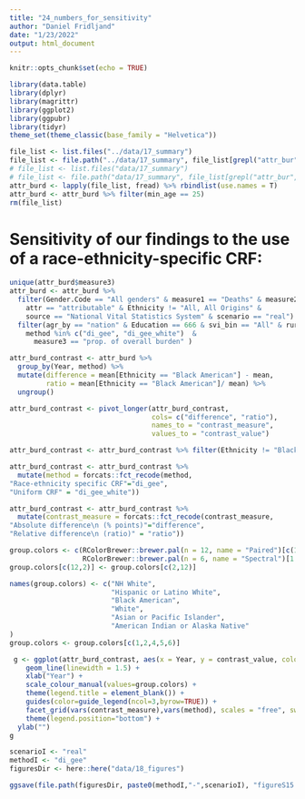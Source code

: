 ```yaml
---
title: "24_numbers_for_sensitivity"
author: "Daniel Fridljand"
date: "1/23/2022"
output: html_document
---
```


```r
knitr::opts_chunk$set(echo = TRUE)
```

```r
library(data.table)
library(dplyr)
library(magrittr)
library(ggplot2)
library(ggpubr)
library(tidyr)
theme_set(theme_classic(base_family = "Helvetica"))
```

```r
file_list <- list.files("../data/17_summary")
file_list <- file.path("../data/17_summary", file_list[grepl("attr_bur", file_list)])
# file_list <- list.files("data/17_summary")
# file_list <- file.path("data/17_summary", file_list[grepl("attr_bur", file_list)])
attr_burd <- lapply(file_list, fread) %>% rbindlist(use.names = T)
attr_burd <- attr_burd %>% filter(min_age == 25)
rm(file_list)
```

# Sensitivity of our findings to the use of a race-ethnicity-specific CRF:
```r
unique(attr_burd$measure3)
attr_burd <- attr_burd %>%
  filter(Gender.Code == "All genders" & measure1 == "Deaths" & measure2 == "age-adjusted rate per 100,000" &
    attr == "attributable" & Ethnicity != "All, All Origins" &
    source == "National Vital Statistics System" & scenario == "real") %>%
  filter(agr_by == "nation" & Education == 666 & svi_bin == "All" & rural_urban_class == "All" &
    method %in% c("di_gee", "di_gee_white")  &
      measure3 == "prop. of overall burden" ) 

```

```r
attr_burd_contrast <- attr_burd %>%
  group_by(Year, method) %>%
  mutate(difference = mean[Ethnicity == "Black American"] - mean,
         ratio = mean[Ethnicity == "Black American"]/ mean) %>%
  ungroup()

attr_burd_contrast <- pivot_longer(attr_burd_contrast,
                                   cols= c("difference", "ratio"),
                                   names_to = "contrast_measure",
                                   values_to = "contrast_value") 

attr_burd_contrast <- attr_burd_contrast %>% filter(Ethnicity != "Black American") 

attr_burd_contrast <- attr_burd_contrast %>%
  mutate(method = forcats::fct_recode(method,
"Race-ethnicity specific CRF"="di_gee",
"Uniform CRF" = "di_gee_white"))

attr_burd_contrast <- attr_burd_contrast %>%
  mutate(contrast_measure = forcats::fct_recode(contrast_measure,
"Absolute difference\n (% points)"="difference",
"Relative difference\n (ratio)" = "ratio"))

```

```r
group.colors <- c(RColorBrewer::brewer.pal(n = 12, name = "Paired")[c(1:6,8:10, 12)], 
                  RColorBrewer::brewer.pal(n = 6, name = "Spectral")[1:2])
group.colors[c(12,2)] <- group.colors[c(2,12)] 

names(group.colors) <- c("NH White",
                         "Hispanic or Latino White",
                         "Black American",
                         "White",
                         "Asian or Pacific Islander",
                         "American Indian or Alaska Native"
)
group.colors <- group.colors[c(1,2,4,5,6)]
```

```r
 g <- ggplot(attr_burd_contrast, aes(x = Year, y = contrast_value, color = Ethnicity))+
    geom_line(linewidth = 1.5) +
    xlab("Year") +
    scale_colour_manual(values=group.colors) +
    theme(legend.title = element_blank()) +
    guides(color=guide_legend(ncol=3,byrow=TRUE)) +
    facet_grid(vars(contrast_measure),vars(method), scales = "free", switch="y") + 
    theme(legend.position="bottom") +
  ylab("")
g
```

```r
scenarioI <- "real"
methodI <- "di_gee"
figuresDir <- here::here("data/18_figures") 

ggsave(file.path(figuresDir, paste0(methodI,"-",scenarioI), "figureS15.png"), dpi = 300, g, height = 6, width = 8)
```

